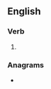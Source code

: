 ==English==

===Verb===
{{head|en|verb form}}

# {{present participle of|slack|lang=en|nocat=1}}

===Anagrams===
* {{anagrams|en|a=acgiklns|Glackins|calkings|lackings}}